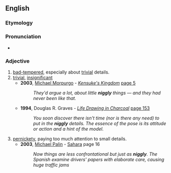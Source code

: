 ==English==

===Etymology===
{{suffix|en|niggle|y}}

===Pronunciation===
* {{rhymes|en|ɪɡəli}}

===Adjective===
{{en-adj}}

# [[bad-tempered]], especially about [[trivial]] details.
# [[trivial]], [[insignificant]]
#* '''2003''', [[w:Michael Morpurgo|Michael Morpurgo]] - ''[[w: Kensuke's Kingdom|Kensuke's Kingdom]]'' [http://books.google.com/books?id=bqyGBOJejNoC&pg=PA5&dq=niggly&lr=&sig=Xs2OLG9djxgVX8bFv2ee8ESUgxw#PPP15,M1 page 5]
#*: ''They'd argue a lot, about little '''niggly''' things — and they had never been like that.''
#* '''1994''', Douglas R. Graves - ''[http://books.google.com/books?id=RZcmIMxv8HYC Life Drawing in Charcoal]'' [http://books.google.com/books?id=RZcmIMxv8HYC&pg=PA153&dq=niggly&lr=&sig=VM9X2jg6MmNI-MSzSfNlYnWyTPM page 153]
#*: ''You soon discover there isn't time (nor is there any need) to put in the '''niggly''' details. The essence of the pose is its attitude or action and a hint of the model.''
# [[pernickety]], paying too much attention to small details.
#* '''2003''', [[w:Michael Palin|Michael Palin]] - [[w:Sahara (Michael Palin)|Sahara]] page 16
#*: ''Now things are less confrontational but just as '''niggly'''. The Spanish examine drivers' papers with elaborate care, causing huge traffic jams''